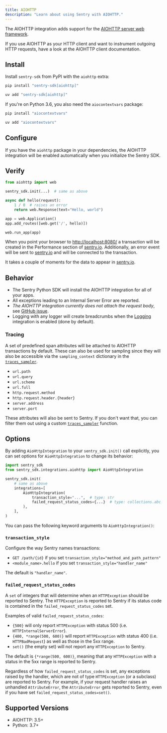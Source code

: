```yaml
---
title: AIOHTTP
description: "Learn about using Sentry with AIOHTTP."
---
```


The AIOHTTP integration adds support for the [AIOHTTP server web framework](https://docs.aiohttp.org/en/stable/web.html).

If you use AIOHTTP as your HTTP client and want to instrument outgoing HTTP requests, have a look at the <PlatformLink to="/integrations/aiohttp/aiohttp-client/">AIOHTTP client documentation</PlatformLink>.

## Install

Install `sentry-sdk` from PyPI with the `aiohttp` extra:

```bash {tabTitle:pip}
pip install "sentry-sdk[aiohttp]"
```
```bash {tabTitle:uv}
uv add "sentry-sdk[aiohttp]"
```


If you're on Python 3.6, you also need the `aiocontextvars` package:

```bash {tabTitle:pip}
pip install "aiocontextvars"
```
```bash {tabTitle:uv}
uv add "aiocontextvars"
```

## Configure

If you have the `aiohttp` package in your dependencies, the AIOHTTP integration will be enabled automatically when you initialize the Sentry SDK.

<PlatformContent includePath="getting-started-config" />

## Verify

```python
from aiohttp import web

sentry_sdk.init(...)  # same as above

async def hello(request):
    1 / 0  # raises an error
    return web.Response(text="Hello, world")

app = web.Application()
app.add_routes([web.get('/', hello)])

web.run_app(app)
```

When you point your browser to [http://localhost:8080/](http://localhost:8080/) a transaction will be created in the Performance section of [sentry.io](https://sentry.io). Additionally, an error event will be sent to [sentry.io](https://sentry.io) and will be connected to the transaction.

It takes a couple of moments for the data to appear in [sentry.io](https://sentry.io).

## Behavior

- The Sentry Python SDK will install the AIOHTTP integration for all of your apps.
- All exceptions leading to an Internal Server Error are reported.
- _The AIOHTTP integration currently does not attach the request body_, see [GitHub issue](https://github.com/getsentry/sentry-python/issues/220).
- Logging with any logger will create breadcrumbs when the [Logging](/platforms/python/integrations/logging/) integration is enabled (done by default).

### Tracing

A set of predefined span attributes will be attached to AIOHTTP transactions by default. These can also be used for sampling since they will also be accessible via the `sampling_context` dictionary in the [`traces_sampler`](/platforms/python/configuration/options/#traces_sampler).

- `url.path`
- `url.query`
- `url.scheme`
- `url.full`
- `http.request.method`
- `http.request.header.{header}`
- `server.address`
- `server.port`

These attributes will also be sent to Sentry. If you don't want that, you can filter them out using a custom [`traces_sampler`](/platforms/python/configuration/options/#before_send) function.

## Options

By adding `AioHttpIntegration` to your `sentry_sdk.init()` call explicitly, you can set options for `AioHttpIntegration` to change its behavior:

```python
import sentry_sdk
from sentry_sdk.integrations.aiohttp import AioHttpIntegration

sentry_sdk.init(
    # same as above
    integrations=[
        AioHttpIntegration(
            transaction_style="...",  # type: str
            failed_request_status_codes={...}  # type: collections.abc.Set[int]
        ),
    ],
)
```

You can pass the following keyword arguments to `AioHttpIntegration()`:

### `transaction_style`

Configure the way Sentry names transactions:

- `GET /path/{id}` if you set `transaction_style="method_and_path_pattern"`
- `<module_name>.hello` if you set `transaction_style="handler_name"`

The default is `"handler_name"`.

### `failed_request_status_codes`

A `set` of integers that will determine when an `HTTPException` should be reported to Sentry. The `HTTPException` is reported to Sentry if its status code is contained in the `failed_request_status_codes` set.

Examples of valid `failed_request_status_codes`:

- `{500}` will only report `HTTPException` with status 500 (i.e. `HTTPInternalServerError`).
- `{400, *range(500, 600)}` will report `HTTPException` with status 400 (i.e. `HTTPBadRequest`) as well as those in the 5xx range.
- `set()` (the empty set) will not report any `HTTPException` to Sentry.

The default is `{*range(500, 600)}`, meaning that any `HTTPException` with a status in the 5xx range is reported to Sentry.

Regardless of how `failed_request_status_codes` is set, any exceptions raised by the handler, which are not of type `HTTPException` (or a subclass) are reported to Sentry. For example, if your request handler raises an unhandled `AttributeError`, the `AttributeError` gets reported to Sentry, even if you have set `failed_request_status_codes=set()`.


## Supported Versions

- AIOHTTP: 3.5+
- Python: 3.7+

